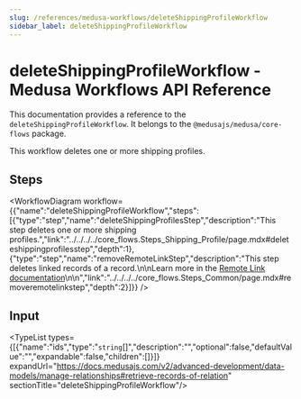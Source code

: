 ```yaml
---
slug: /references/medusa-workflows/deleteShippingProfileWorkflow
sidebar_label: deleteShippingProfileWorkflow
---
```



# deleteShippingProfileWorkflow - Medusa Workflows API Reference

This documentation provides a reference to the `deleteShippingProfileWorkflow`. It belongs to the `@medusajs/medusa/core-flows` package.

This workflow deletes one or more shipping profiles.

## Steps

<WorkflowDiagram workflow={{"name":"deleteShippingProfileWorkflow","steps":[{"type":"step","name":"deleteShippingProfilesStep","description":"This step deletes one or more shipping profiles.","link":"../../../../core_flows.Steps_Shipping_Profile/page.mdx#deleteshippingprofilesstep","depth":1},{"type":"step","name":"removeRemoteLinkStep","description":"This step deletes linked records of a record.\n\nLearn more in the [Remote Link documentation](https://docs.medusajs.com/advanced-development/modules/remote-link#cascade-delete-linked-records)\n\n","link":"../../../../core_flows.Steps_Common/page.mdx#removeremotelinkstep","depth":2}]}} />

## Input

<TypeList types={[{"name":"ids","type":"`string`[]","description":"","optional":false,"defaultValue":"","expandable":false,"children":[]}]} expandUrl="https://docs.medusajs.com/v2/advanced-development/data-models/manage-relationships#retrieve-records-of-relation" sectionTitle="deleteShippingProfileWorkflow"/>
